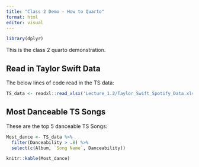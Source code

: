 ```yaml
---
title: "Class 2 Demo - How to Quarto"
format: html
editor: visual
---
```


```r
library(dplyr)
```

This is the class 2 quarto demonstration.

## Read in Taylor Swift Data

The below lines of code read in the TS data:

```r
TS_data <- readxl::read_xlsx('Lecture_1.2/Taylor_Swift_Spotify_Data.xlsx')
```

## Most Danceable TS Songs

These are the top 5 danceable TS Songs:

```r
Most_dance <- TS_data %>% 
  filter(Danceability > .8) %>% 
  select(c(Album, `Song Name`, Danceability))

knitr::kable(Most_dance)
```
